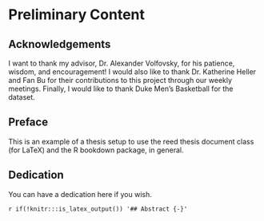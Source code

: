 # Preliminary Content {-}

## Acknowledgements {-}

I want to thank my advisor, Dr. Alexander Volfovsky, for his patience, wisdom, and encouragement! I would also like to thank Dr. Katherine Heller and Fan Bu for their contributions to this project through our weekly meetings. Finally, I would like to thank Duke Men's Basketball for the dataset.

## Preface {-}

This is an example of a thesis setup to use the reed thesis document class
(for LaTeX) and the R bookdown package, in general.

## Dedication {-}

You can have a dedication here if you wish. 

`r if(!knitr:::is_latex_output()) '## Abstract {-}'`

